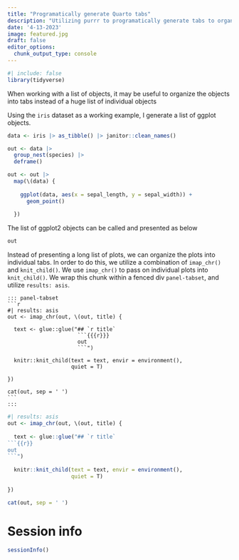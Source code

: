 ```yaml
---
title: "Programatically generate Quarto tabs"
description: "Utilizing purrr to programatically generate tabs to organize and present a large list of outputs"
date: '4-13-2023'
image: featured.jpg
draft: false
editor_options: 
  chunk_output_type: console
---
```


```r
#| include: false
library(tidyverse)

```

When working with a list of objects, it may be useful to organize the objects into tabs instead of a huge list of individual objects

Using the `iris` dataset as a working example, I generate a list of ggplot objects.

```r

data <- iris |> as_tibble() |> janitor::clean_names()

out <- data |> 
  group_nest(species) |> 
  deframe()

out <- out |> 
  map(\(data) {
    
    ggplot(data, aes(x = sepal_length, y = sepal_width)) + 
      geom_point()
    
  })

```

The list of ggplot2 objects can be called and presented as below

```r
out
```

Instead of presenting a long list of plots, we can organize the plots into individual tabs. In order to do this, we utilize a combination of `imap_chr()` and `knit_child()`. We use `imap_chr()` to pass on individual plots into `knit_child()`. We wrap this chunk within a fenced div `panel-tabset`, and utilize `results: asis`.

````verbatim
::: panel-tabset
```r
#| results: asis
out <- imap_chr(out, \(out, title) {
  
  text <- glue::glue("## `r title`
                      ```{{{r}}}
                      out
                      ```")
  
  knitr::knit_child(text = text, envir = environment(),
                    quiet = T)
  
})

cat(out, sep = ' ')
```
:::
````

::: panel-tabset
```r
#| results: asis
out <- imap_chr(out, \(out, title) {
  
  text <- glue::glue("## `r title`
```{{r}}
out
```")
  
  knitr::knit_child(text = text, envir = environment(),
                    quiet = T)
  
})

cat(out, sep = ' ')
```
:::

# Session info
```r
sessionInfo()
```
















